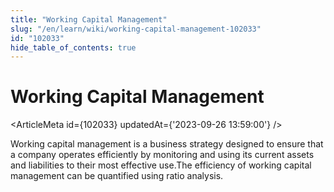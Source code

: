 ```yaml
---
title: "Working Capital Management"
slug: "/en/learn/wiki/working-capital-management-102033"
id: "102033"
hide_table_of_contents: true
---
```



# Working Capital Management

<ArticleMeta id={102033} updatedAt={'2023-09-26 13:59:00'} />
<div className='border-solid border-b border-t-0 my-4 border-[var(--ifm-color-gray-300)]' />

Working capital management is a business strategy designed to ensure that a company operates efficiently by monitoring and using its current assets and liabilities to their most effective use.The efficiency of working capital management can be quantified using ratio analysis.

